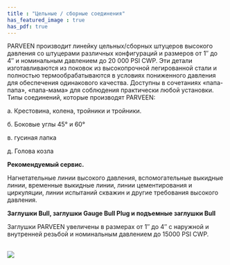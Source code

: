```yaml
---
title : "Цельные / сборные соединения"
has_featured_image : true
has_pdf: true
---
```


PARVEEN производит линейку цельных/сборных штуцеров высокого давления со штуцерами различных конфигураций и размеров от 1″ до 4″ и номинальным давлением до 20 000 PSI CWP. Эти детали изготавливаются из поковок из высокопрочной легированной стали и полностью термообрабатываются в условиях пониженного давления для обеспечения одинакового качества. Доступны в сочетаниях «папа-папа», «папа-мама» для соблюдения практически любой установки. Типы соединений, которые производят PARVEEN:

а. Крестовина, колена, тройники и тройники.

б. Боковые углы 45° и 60°

в. гусиная лапка

д. Голова козла

**Рекомендуемый сервис.**

Нагнетательные линии высокого давления, вспомогательные выкидные линии, временные выкидные линии, линии цементирования и циркуляции, линии испытаний скважин и другие требования высокого давления.

**Заглушки Bull, заглушки Gauge Bull Plug и подъемные заглушки Bull**

Заглушки PARVEEN увеличены в размерах от 1″ до 4″ с наружной и внутренней резьбой и номинальным давлением до 15000 PSI CWP.

<br />
<Image src={image} />
